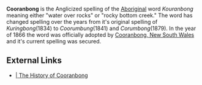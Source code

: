 {{otheruses}}

'''Cooranbong''' is the Anglicized spelling of the [[aborigine | Aboriginal]] word ''Kouranbong'' meaning either "water over rocks" or "rocky bottom creek." The word has changed spelling over the years from it's original spelling of ''Kuringbong''(1834) to ''Coorumbung''(1841) and ''Corumbong''(1879). In the year of 1866 the word was officially adopted by [[Cooranbong, New South Wales]] and it's current spelling was secured.

==External Links==
*[http://www.lakemac.infohunt.nsw.gov.au/library/lhist/suburb/lmp&p/cooranbong.htm | The History of Cooranbong]

{{vocab-stub}}